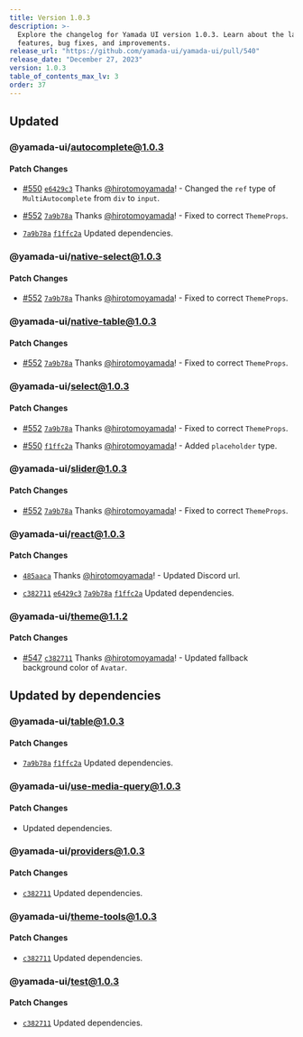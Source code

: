 ```yaml
---
title: Version 1.0.3
description: >-
  Explore the changelog for Yamada UI version 1.0.3. Learn about the latest
  features, bug fixes, and improvements.
release_url: "https://github.com/yamada-ui/yamada-ui/pull/540"
release_date: "December 27, 2023"
version: 1.0.3
table_of_contents_max_lv: 3
order: 37
---
```


## Updated

### @yamada-ui/autocomplete@1.0.3

#### Patch Changes

- [#550](https://github.com/hirotomoyamada/yamada-ui/pull/550) [`e6429c3`](https://github.com/hirotomoyamada/yamada-ui/commit/e6429c3420e261f07bb14247928722e22f7b9cd7) Thanks [@hirotomoyamada](https://github.com/hirotomoyamada)! - Changed the `ref` type of `MultiAutocomplete` from `div` to `input`.

- [#552](https://github.com/hirotomoyamada/yamada-ui/pull/552) [`7a9b78a`](https://github.com/hirotomoyamada/yamada-ui/commit/7a9b78af180dbcfa0877d8eda2eff6bb91cfd140) Thanks [@hirotomoyamada](https://github.com/hirotomoyamada)! - Fixed to correct `ThemeProps`.

- [`7a9b78a`](https://github.com/hirotomoyamada/yamada-ui/commit/7a9b78af180dbcfa0877d8eda2eff6bb91cfd140) [`f1ffc2a`](https://github.com/hirotomoyamada/yamada-ui/commit/f1ffc2a66a610b1527b23e31de1b21664ba43b47) Updated dependencies.

### @yamada-ui/native-select@1.0.3

#### Patch Changes

- [#552](https://github.com/hirotomoyamada/yamada-ui/pull/552) [`7a9b78a`](https://github.com/hirotomoyamada/yamada-ui/commit/7a9b78af180dbcfa0877d8eda2eff6bb91cfd140) Thanks [@hirotomoyamada](https://github.com/hirotomoyamada)! - Fixed to correct `ThemeProps`.

### @yamada-ui/native-table@1.0.3

#### Patch Changes

- [#552](https://github.com/hirotomoyamada/yamada-ui/pull/552) [`7a9b78a`](https://github.com/hirotomoyamada/yamada-ui/commit/7a9b78af180dbcfa0877d8eda2eff6bb91cfd140) Thanks [@hirotomoyamada](https://github.com/hirotomoyamada)! - Fixed to correct `ThemeProps`.

### @yamada-ui/select@1.0.3

#### Patch Changes

- [#552](https://github.com/hirotomoyamada/yamada-ui/pull/552) [`7a9b78a`](https://github.com/hirotomoyamada/yamada-ui/commit/7a9b78af180dbcfa0877d8eda2eff6bb91cfd140) Thanks [@hirotomoyamada](https://github.com/hirotomoyamada)! - Fixed to correct `ThemeProps`.

- [#550](https://github.com/hirotomoyamada/yamada-ui/pull/550) [`f1ffc2a`](https://github.com/hirotomoyamada/yamada-ui/commit/f1ffc2a66a610b1527b23e31de1b21664ba43b47) Thanks [@hirotomoyamada](https://github.com/hirotomoyamada)! - Added `placeholder` type.

### @yamada-ui/slider@1.0.3

#### Patch Changes

- [#552](https://github.com/hirotomoyamada/yamada-ui/pull/552) [`7a9b78a`](https://github.com/hirotomoyamada/yamada-ui/commit/7a9b78af180dbcfa0877d8eda2eff6bb91cfd140) Thanks [@hirotomoyamada](https://github.com/hirotomoyamada)! - Fixed to correct `ThemeProps`.

### @yamada-ui/react@1.0.3

#### Patch Changes

- [`485aaca`](https://github.com/hirotomoyamada/yamada-ui/commit/485aacad6068ffb55ddc4e9d2e7c6b6c3a509918) Thanks [@hirotomoyamada](https://github.com/hirotomoyamada)! - Updated Discord url.

- [`c382711`](https://github.com/hirotomoyamada/yamada-ui/commit/c3827110e32a7528ea5bd7bf84e9dccf7b1abfdc) [`e6429c3`](https://github.com/hirotomoyamada/yamada-ui/commit/e6429c3420e261f07bb14247928722e22f7b9cd7) [`7a9b78a`](https://github.com/hirotomoyamada/yamada-ui/commit/7a9b78af180dbcfa0877d8eda2eff6bb91cfd140) [`f1ffc2a`](https://github.com/hirotomoyamada/yamada-ui/commit/f1ffc2a66a610b1527b23e31de1b21664ba43b47) Updated dependencies.

### @yamada-ui/theme@1.1.2

#### Patch Changes

- [#547](https://github.com/hirotomoyamada/yamada-ui/pull/547) [`c382711`](https://github.com/hirotomoyamada/yamada-ui/commit/c3827110e32a7528ea5bd7bf84e9dccf7b1abfdc) Thanks [@hirotomoyamada](https://github.com/hirotomoyamada)! - Updated fallback background color of `Avatar`.

## Updated by dependencies

### @yamada-ui/table@1.0.3

#### Patch Changes

- [`7a9b78a`](https://github.com/hirotomoyamada/yamada-ui/commit/7a9b78af180dbcfa0877d8eda2eff6bb91cfd140) [`f1ffc2a`](https://github.com/hirotomoyamada/yamada-ui/commit/f1ffc2a66a610b1527b23e31de1b21664ba43b47) Updated dependencies.

### @yamada-ui/use-media-query@1.0.3

#### Patch Changes

- Updated dependencies.

### @yamada-ui/providers@1.0.3

#### Patch Changes

- [`c382711`](https://github.com/hirotomoyamada/yamada-ui/commit/c3827110e32a7528ea5bd7bf84e9dccf7b1abfdc) Updated dependencies.

### @yamada-ui/theme-tools@1.0.3

#### Patch Changes

- [`c382711`](https://github.com/hirotomoyamada/yamada-ui/commit/c3827110e32a7528ea5bd7bf84e9dccf7b1abfdc) Updated dependencies.

### @yamada-ui/test@1.0.3

#### Patch Changes

- [`c382711`](https://github.com/hirotomoyamada/yamada-ui/commit/c3827110e32a7528ea5bd7bf84e9dccf7b1abfdc) Updated dependencies.
